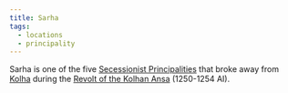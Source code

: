 ```yaml
---
title: Sarha
tags:
  - locations
  - principality
---
```



Sarha is one of the five
[Secessionist Principalities](../organizations/secessionist-principalities.mdx)
that broke away from [Kolha](./kolha.mdx) during the
[Revolt of the Kolhan Ansa](../events/revolt-of-the-kolhan-ansa.mdx) (1250-1254
AI).
